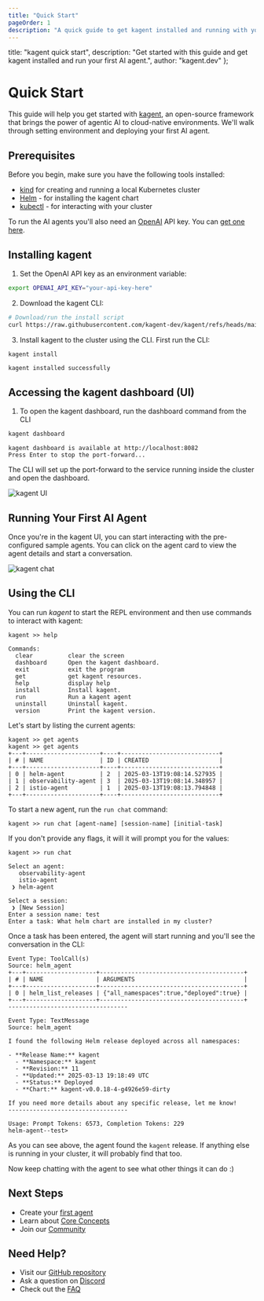 ```yaml
---
title: "Quick Start"
pageOrder: 1
description: "A quick guide to get kagent installed and running with your first AI agent."
---
```


  title: "kagent quick start",
  description: "Get started with this guide and get kagent installed and run your first AI agent.",
  author: "kagent.dev"
};

# Quick Start

This guide will help you get started with [kagent](https://github.com/kagent-dev/kagent), an open-source framework that brings the power of agentic AI to cloud-native environments. We'll walk through setting environment and deploying your first AI agent.

## Prerequisites

Before you begin, make sure you have the following tools installed:

- [kind](https://kind.sigs.k8s.io/docs/user/quick-start/) for creating and running a local Kubernetes cluster
- [Helm](https://helm.sh/docs/intro/install/) - for installing the kagent chart
- [kubectl](https://kubernetes.io/docs/tasks/tools/) - for interacting with your cluster

To run the AI agents you'll also need an [OpenAI](https://openai.com) API key. You can [get one here](https://platform.openai.com/account/api-keys).

## Installing kagent

1. Set the OpenAI API key as an environment variable:

```bash
export OPENAI_API_KEY="your-api-key-here"
```

2. Download the kagent CLI:

```bash
# Download/run the install script
curl https://raw.githubusercontent.com/kagent-dev/kagent/refs/heads/main/scripts/get-kagent | bash
```

3. Install kagent to the cluster using the CLI. First run the CLI:

```bash
kagent install
```

```console
kagent installed successfully
```

## Accessing the kagent dashboard (UI)

1. To open the kagent dashboard, run the dashboard command from the CLI

```bash
kagent dashboard
```

```console
kagent dashboard is available at http://localhost:8082
Press Enter to stop the port-forward...
```

The CLI will set up the port-forward to the service running inside the cluster and open the dashboard.

![kagent UI](/images/kagent-landing.png "Kagent dashboard main page")

## Running Your First AI Agent

Once you're in the kagent UI, you can start interacting with the pre-configured sample agents. You can click on the agent card to view the agent details and start a conversation.

![kagent chat](/images/kagent-chat-1.png "Chatting with an agent")

## Using the CLI

You can run *kagent* to start the REPL environment and then use commands to interact with kagent:

```shell
kagent >> help

Commands:
  clear          clear the screen
  dashboard      Open the kagent dashboard.
  exit           exit the program
  get            get kagent resources.
  help           display help
  install        Install kagent.
  run            Run a kagent agent
  uninstall      Uninstall kagent.
  version        Print the kagent version.
```

Let's start by listing the current agents:

```shell
kagent >> get agents
kagent >> get agents
+---+---------------------+----+----------------------------+
| # | NAME                | ID | CREATED                    |
+---+---------------------+----+----------------------------+
| 0 | helm-agent          | 2  | 2025-03-13T19:08:14.527935 |
| 1 | observability-agent | 3  | 2025-03-13T19:08:14.348957 |
| 2 | istio-agent         | 1  | 2025-03-13T19:08:13.794848 |
+---+---------------------+----+----------------------------+
```

To start a new agent, run the `run chat` command:

```shell
kagent >> run chat [agent-name] [session-name] [initial-task]
```
If you don't provide any flags, it will it will prompt you for the values:

```shell
kagent >> run chat

Select an agent:
   observability-agent
   istio-agent
 ❯ helm-agent

Select a session:
 ❯ [New Session]
Enter a session name: test
Enter a task: What helm chart are installed in my cluster?
```

Once a task has been entered, the agent will start running and you'll see the conversation in the CLI:

```shell
Event Type: ToolCall(s)
Source: helm_agent
+---+--------------------+-----------------------------------------+
| # | NAME               | ARGUMENTS                               |
+---+--------------------+-----------------------------------------+
| 0 | helm_list_releases | {"all_namespaces":true,"deployed":true} |
+---+--------------------+-----------------------------------------+
----------------------------------

Event Type: TextMessage
Source: helm_agent

I found the following Helm release deployed across all namespaces:

- **Release Name:** kagent
  - **Namespace:** kagent
  - **Revision:** 11
  - **Updated:** 2025-03-13 19:18:49 UTC
  - **Status:** Deployed
  - **Chart:** kagent-v0.0.18-4-g4926e59-dirty

If you need more details about any specific release, let me know!
----------------------------------

Usage: Prompt Tokens: 6573, Completion Tokens: 229
helm-agent--test>
```

As you can see above, the agent found the `kagent` release. If anything else is running in your cluster, it will probably find that too.

Now keep chatting with the agent to see what other things it can do :)


## Next Steps

- Create your [first agent](/docs/getting-started/first-agent)
- Learn about [Core Concepts](/docs/concepts)
- Join our [Community](https://discord.gg/Fu3k65f2k3)

## Need Help?

- Visit our [GitHub repository](https://github.com/kagent-dev/kagent)
- Ask a question on [Discord](https://discord.gg/Fu3k65f2k3)
- Check out the [FAQ](/docs/resources/faq)